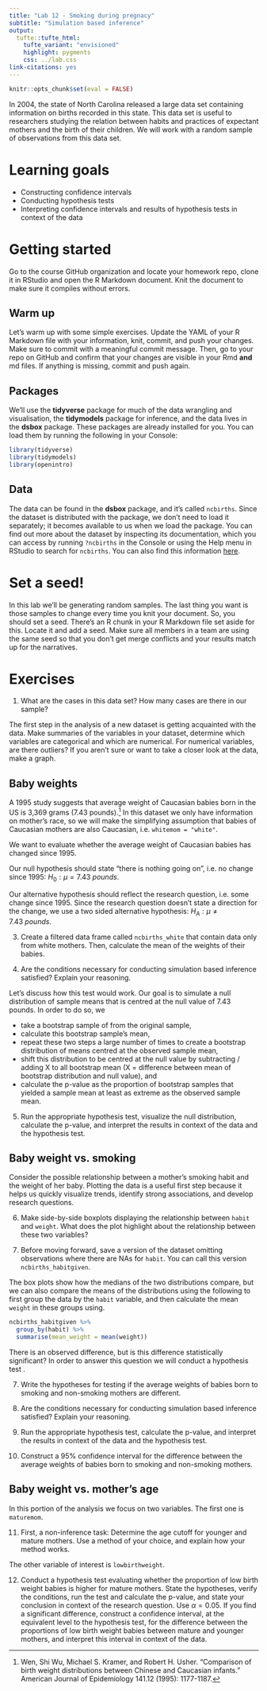 ```yaml
---
title: "Lab 12 - Smoking during pregnacy"
subtitle: "Simulation based inference"
output: 
  tufte::tufte_html:
    tufte_variant: "envisioned"
    highlight: pygments
    css: ../lab.css
link-citations: yes
---
```


```r
knitr::opts_chunk$set(eval = FALSE)
```

In 2004, the state of North Carolina released a large data set containing information on births recorded in this state.
This data set is useful to researchers studying the relation between habits and practices of expectant mothers and the birth of their children.
We will work with a random sample of observations from this data set.

# Learning goals

-   Constructing confidence intervals
-   Conducting hypothesis tests
-   Interpreting confidence intervals and results of hypothesis tests in context of the data

# Getting started

Go to the course GitHub organization and locate your homework repo, clone it in RStudio and open the R Markdown document.
Knit the document to make sure it compiles without errors.

## Warm up

Let's warm up with some simple exercises.
Update the YAML of your R Markdown file with your information, knit, commit, and push your changes.
Make sure to commit with a meaningful commit message.
Then, go to your repo on GitHub and confirm that your changes are visible in your Rmd **and** md files.
If anything is missing, commit and push again.

## Packages

We'll use the **tidyverse** package for much of the data wrangling and visualisation, the **tidymodels** package for inference, and the data lives in the **dsbox** package.
These packages are already installed for you.
You can load them by running the following in your Console:

```r
library(tidyverse) 
library(tidymodels)
library(openintro)
```

## Data

The data can be found in the **dsbox** package, and it's called `ncbirths`.
Since the dataset is distributed with the package, we don't need to load it separately; it becomes available to us when we load the package.
You can find out more about the dataset by inspecting its documentation, which you can access by running `?ncbirths` in the Console or using the Help menu in RStudio to search for `ncbirths`.
You can also find this information [here](https://rstudio-education.github.io/dsbox/reference/ncbirths.html).

# Set a seed!

In this lab we'll be generating random samples.
The last thing you want is those samples to change every time you knit your document.
So, you should set a seed.
There's an R chunk in your R Markdown file set aside for this.
Locate it and add a seed.
Make sure all members in a team are using the same seed so that you don't get merge conflicts and your results match up for the narratives.

# Exercises

1.  What are the cases in this data set? How many cases are there in our sample?

The first step in the analysis of a new dataset is getting acquainted with the data.
Make summaries of the variables in your dataset, determine which variables are categorical and which are numerical.
For numerical variables, are there outliers?
If you aren't sure or want to take a closer look at the data, make a graph.

## Baby weights

A 1995 study suggests that average weight of Caucasian babies born in the US is 3,369 grams (7.43 pounds).[^lab-12-inference-smoking-1]
In this dataset we only have information on mother's race, so we will make the simplifying assumption that babies of Caucasian mothers are also Caucasian, i.e. `whitemom = "white"`.

We want to evaluate whether the average weight of Caucasian babies has changed since 1995.

Our null hypothesis should state "there is nothing going on", i.e. no change since 1995: $H_0: \mu = 7.43~pounds$.

Our alternative hypothesis should reflect the research question, i.e. some change since 1995.
Since the research question doesn't state a direction for the change, we use a two sided alternative hypothesis: $H_A: \mu \ne 7.43~pounds$.

3.  Create a filtered data frame called `ncbirths_white` that contain data only from white mothers.
    Then, calculate the mean of the weights of their babies.

4.  Are the conditions necessary for conducting simulation based inference satisfied?
    Explain your reasoning.

Let's discuss how this test would work.
Our goal is to simulate a null distribution of sample means that is centred at the null value of 7.43 pounds.
In order to do so, we

-   take a bootstrap sample of from the original sample,
-   calculate this bootstrap sample's mean,
-   repeat these two steps a large number of times to create a bootstrap distribution of means centred at the observed sample mean,
-   shift this distribution to be centred at the null value by subtracting / adding X to all bootstrap mean (X = difference between mean of bootstrap distribution and null value), and
-   calculate the p-value as the proportion of bootstrap samples that yielded a sample mean at least as extreme as the observed sample mean.

5.  Run the appropriate hypothesis test, visualize the null distribution, calculate the p-value, and interpret the results in context of the data and the hypothesis test.

## Baby weight vs. smoking

Consider the possible relationship between a mother's smoking habit and the weight of her baby.
Plotting the data is a useful first step because it helps us quickly visualize trends, identify strong associations, and develop research questions.

6.  Make side-by-side boxplots displaying the relationship between `habit` and `weight`.
    What does the plot highlight about the relationship between these two variables?

7.  Before moving forward, save a version of the dataset omitting observations where there are NAs for `habit`.
    You can call this version `ncbirths_habitgiven`.

The box plots show how the medians of the two distributions compare, but we can also compare the means of the distributions using the following to first group the data by the `habit` variable, and then calculate the mean `weight` in these groups using.

```r
ncbirths_habitgiven %>%
  group_by(habit) %>%
  summarise(mean_weight = mean(weight))
```

There is an observed difference, but is this difference statistically significant?
In order to answer this question we will conduct a hypothesis test .

7.  Write the hypotheses for testing if the average weights of babies born to smoking and non-smoking mothers are different.

8.  Are the conditions necessary for conducting simulation based inference satisfied?
    Explain your reasoning.

9.  Run the appropriate hypothesis test, calculate the p-value, and interpret the results in context of the data and the hypothesis test.

10. Construct a 95% confidence interval for the difference between the average weights of babies born to smoking and non-smoking mothers.

## Baby weight vs. mother's age

In this portion of the analysis we focus on two variables.
The first one is `maturemom`.

11. First, a non-inference task: Determine the age cutoff for younger and mature mothers. Use a method of your choice, and explain how your method works.

The other variable of interest is `lowbirthweight`.

12. Conduct a hypothesis test evaluating whether the proportion of low birth weight babies is higher for mature mothers. State the hypotheses, verify the conditions, run the test and calculate the p-value, and state your conclusion in context of the research question. Use $\alpha = 0.05$. If you find a significant difference, construct a confidence interval, at the equivalent level to the hypothesis test, for the difference between the proportions of low birth weight babies between mature and younger mothers, and interpret this interval in context of the data.

[^lab-12-inference-smoking-1]: Wen, Shi Wu, Michael S. Kramer, and Robert H. Usher.
    "Comparison of birth weight distributions between Chinese and Caucasian infants." American Journal of Epidemiology 141.12 (1995): 1177-1187.
